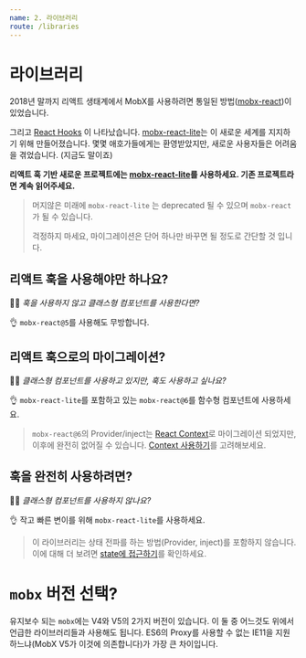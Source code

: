```yaml
---
name: 2. 라이브러리
route: /libraries
---
```


# 라이브러리

2018년 말까지 리액트 생태계에서 MobX를 사용하려면 통일된 방법([mobx-react])이 있었습니다.

그리고 [React Hooks] 이 나타났습니다. [mobx-react-lite]는 이 새로운 세계를 지지하기 위해 만들어졌습니다. 몇몇 애호가들에게는 환영받았지만, 새로운 사용자들은 어려움을 겪었습니다. (지금도 말이죠)

**리액트 훅 기반 새로운 프로젝트에는 [mobx-react-lite]를 사용하세요. 기존 프로젝트라면 계속 읽어주세요.**

> 머지않은 미래에 `mobx-react-lite` 는 deprecated 될 수 있으며 `mobx-react`가 될 수 있습니다.
>
> 걱정하지 마세요, 마이그레이션은 단어 하나만 바꾸면 될 정도로 간단할 것 입니다.

## 리액트 훅을 사용해야만 하나요?

🤷‍♂️ _훅을 사용하지 않고 클래스형 컴포넌트를 사용한다면?_

👌 `mobx-react@5`를 사용해도 무방합니다.

## 리액트 훅으로의 마이그레이션?

🤷‍♂️ _클래스형 컴포넌트를 사용하고 있지만, 훅도 사용하고 싶나요?_

👌 `mobx-react-lite`를 포함하고 있는 `mobx-react@6`를 함수형 컴포넌트에 사용하세요.

> `mobx-react@6`의 Provider/inject는 [React Context](https://reactjs.org/docs/context.html)로 마이그레이션 되었지만, 이후에 완전히 없어질 수 있습니다. [Context 사용하기](/recipes-context)를 고려해보세요.

## 훅을 완전히 사용하려면?

🤷‍♂️ _클래스형 컴포넌트를 사용하지 않나요?_

👌 작고 빠른 변이를 위해 `mobx-react-lite`를 사용하세요.

> 이 라이브러리는 상태 전파를 하는 방법(Provider, inject)를 포함하지 않습니다. 이에 대해 더 보려면 [state에 접근하기](/state-how#accessing-a-state)를 확인하세요.

# `mobx` 버전 선택?

유지보수 되는 `mobx`에는 V4와 V5의 2가지 버전이 있습니다. 이 둘 중 어느것도 위에서 언급한 라이브러리들과 사용해도 됩니다. ES6의 Proxy를 사용할 수 없는 IE11을 지원하느냐(MobX V5가 이것에 의존합니다)가 가장 큰 차이입니다.

[mobx-react]: https://github.com/mobxjs/mobx-react
[mobx-react-lite]: https://github.com/mobxjs/mobx-react-lite
[react hooks]: https://reactjs.org/docs/hooks-intro.html
